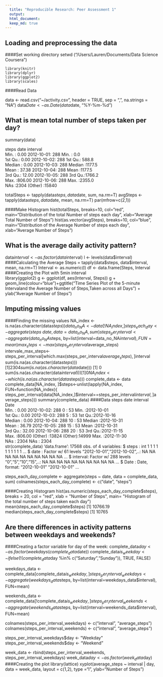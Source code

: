 ```yaml
---
  title: "Reproducible Research: Peer Assessment 1"
  output: 
  html_document:
  keep_md: true
---
```

  
  
## Loading and preprocessing the data
  
####Set working directory
  setwd ("/Users/Lauren/Documents/Data Science Coursera")

    library(knitr)
    library(dplyr)
    library(ggplot2)
    library(scales)

####Read Data
  
  data <- read.csv("~/activity.csv", header = TRUE, sep = ",", na.strings = "NA")
data$Date <- as.Date(data$date, "%Y-%m-%d")


## What is mean total number of steps taken per day?

summary(data)

steps                date          interval     
Min.   :  0.00   2012-10-01:  288   Min.   :   0.0  
1st Qu.:  0.00   2012-10-02:  288   1st Qu.: 588.8  
Median :  0.00   2012-10-03:  288   Median :1177.5  
Mean   : 37.38   2012-10-04:  288   Mean   :1177.5  
3rd Qu.: 12.00   2012-10-05:  288   3rd Qu.:1766.2  
Max.   :806.00   2012-10-06:  288   Max.   :2355.0  
NAs   :2304     (Other)   :15840  

totalSteps <- tapply(data$steps, data$date, sum, na.rm=T)
avgSteps <- tapply(data$steps, data$date, mean, na.rm=T)
par(mfrow=c(2,1))

####Make Histogram
hist(totalSteps, breaks=10, col="red", main="Distribution of the total Number of steps each day", xlab="Average Total Number of Steps")
hist(as.vector(avgSteps), breaks=10, col="blue", main="Distribution of the Average Number of steps each day", xlab="Average Number of Steps")


## What is the average daily activity pattern?
data$interval <- as.factor(data$interval)
l <- levels(data$interval)
####Calculating the Average
Steps = tapply(data$steps, data$interval, mean, na.rm=T)
Interval <- as.numeric(l)
df <- data.frame(Steps, Interval
####Creating the Plot with 5min interval                 
library(ggplot2)
g <- ggplot(df, aes(Interval, Steps))
g + geom_line(colour="blue")+ggtitle("Time Series Plot of the 5-minute Interval\n and the Average Number of Steps,\n Taken across all Days") + ylab("Average Number of Steps")

## Imputing missing values

####Finding the missing values
NA_index <- is.na(as.character(data$steps))
data_no_NA <- data[!NA_index,]
steps_each_day <- aggregate(steps ~ date, data = data_no_NA, sum)
steps_per_interval <- aggregate(data_no_NA$steps, by=list(interval=data_no_NA$interval), FUN=mean)
max_steps <- max(steps_per_interval$average_steps)
intervale_max_steps<-steps_per_interval[which.max(steps_per_interval$average_steps),]$interval
sum(is.na(as.character(data$steps)))
[1] 2304
sum(is.na(as.character(data$date)))
[1] 0
sum(is.na(as.character(data$interval)))
[1] 0
NA_index <- which(is.na(as.character(data$steps)))
complete_data <- data
complete_data[NA_index, ]$steps<-unlist(lapply(NA_index, FUN=function(NA_index){
steps_per_interval[data[NA_index,]$interval==steps_per_interval$interval,]$average_steps}))
summary(complete_data)
####Data
steps                date          interval          Date           
Min.   :  0.00   2012-10-02:  288   0      :   53   Min.   :2012-10-01  
1st Qu.:  0.00   2012-10-03:  288   5      :   53   1st Qu.:2012-10-16  
Median :  0.00   2012-10-04:  288   10     :   53   Median :2012-10-31  
Mean   : 36.79   2012-10-05:  288   15     :   53   Mean   :2012-10-31  
3rd Qu.: 32.00   2012-10-06:  288   20     :   53   3rd Qu.:2012-11-15  
Max.   :806.00   (Other)   :13824   (Other):14999   Max.   :2012-11-30  
NAs      : 2304   NAs   : 2304                       
str(complete_data)
'data.frame':	17568 obs. of  4 variables:
$ steps   : int  1 1 1 1 1 1 1 1 1 1 ...
$ date    : Factor w/ 61 levels "2012-10-01","2012-10-02",..: NA NA NA NA NA NA NA NA NA NA ...
$ interval: Factor w/ 288 levels "0","5","10","15",..: NA NA NA NA NA NA NA NA NA NA ...
$ Date    : Date, format: "2012-10-01" "2012-10-01" ...

steps_each_day_complete <- aggregate(steps ~ date, data = complete_data, sum)
colnames(steps_each_day_complete) <- c("date", "steps")

####Creating Histogram
hist(as.numeric(steps_each_day_complete$steps), breaks = 20, col = "red", xlab = "Number of Steps", main= "Histogram of the total number of steps taken each day")
mean(steps_each_day_complete$steps)
[1] 10766.19
median(steps_each_day_complete$steps)
[1] 10765


## Are there differences in activity patterns between weekdays and weekends?
####Creating a factor variable for day of the week:
complete_data$day <- as.factor(weekdays(complete_data$date))
complete_data$is_weekday <- ifelse(!(complete_data$day %in% c("Saturday","Sunday")), TRUE, FALSE) 

weekdays_data <- complete_data[complete_data$is_weekday,]
steps_per_interval_weekdays <- aggregate(weekdays_data$steps, by=list(interval=weekdays_data$interval), FUN=mean)

weekends_data <- complete_data[!complete_data$is_weekday,]
steps_per_interval_weekends <- aggregate(weekends_data$steps, by=list(interval=weekends_data$interval), FUN=mean)

colnames(steps_per_interval_weekdays) <- c("interval", "average_steps")
colnames(steps_per_interval_weekends) <- c("interval", "average_steps")

steps_per_interval_weekdays$day <- "Weekday"
steps_per_interval_weekends$day <- "Weekend"


week_data <- rbind(steps_per_interval_weekends, steps_per_interval_weekdays)
week_data$day <- as.factor(week_data$day)
 ####Creating the plot
library(lattice)
xyplot(average_steps ~  interval | day, data = week_data, layout = c(1,2), type ="l", ylab="Number of Steps")